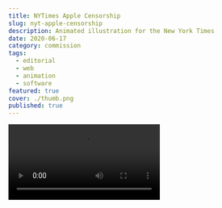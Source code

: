 ```yaml
---
title: NYTimes Apple Censorship
slug: nyt-apple-censorship
description: Animated illustration for the New York Times
date: 2020-06-17
category: commission
tags:
  - editorial
  - web
  - animation
  - software
featured: true
cover: ./thumb.png
published: true
---
```



<Video src={vid1} />

Animated illustration for the New York Times story, [The Internet’s Most Censored Space](https://www.nytimes.com/2020/06/17/technology/the-internets-most-censored-space.html). This work was selected in [The Year in Illustration 2020](https://www.nytimes.com/interactive/2021/01/14/multimedia/year-in-illustration.html) by the New York Times art directors.

As most of my NYT assignments have been, I only had a half-day to create this motion illustration from start to finish, but I wanted to try a different method of creating motion visually and conceptually. I used Processing programming lanuage and Box2D physics simulation library to create this piece. There is no keyframing and I recorded the mouse movement in real-time and later, edited in After Effects. By using the physics simulation, I was able to visually express the big ecosystem of App Store through abstract representation.

<ActivityList slug="nyt-apple-censorship" />
